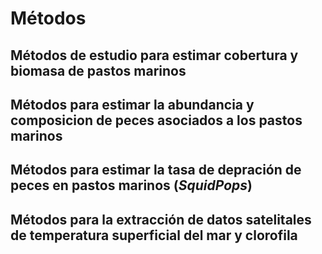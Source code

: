 # Métodos

## Métodos de estudio para estimar cobertura y biomasa de pastos marinos


## Métodos para estimar la abundancia y composicion de peces asociados a los pastos marinos


## Métodos para estimar la tasa de depración de peces en pastos marinos (*SquidPops*)



## Métodos para la extracción de datos satelitales de temperatura superficial del mar y clorofila


